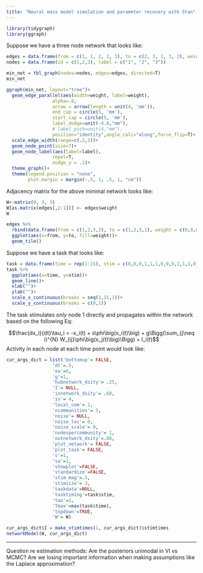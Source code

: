 ```yaml
---
title: "Neural mass model simulation and parameter recovery with Stan"
---
```


```r
library(tidygraph)
library(ggraph)
```

Suppose we have a three node network that looks like:

```r
edges = data.frame(from = c(1, 1, 2, 2, 3), to = c(2, 3, 1, 3, 2), weight = c(.4, .4, .2, .3, .2))
nodes = data.frame(id = c(1,2,3), label = c("1", "2", "3"))
```

```r
min_net = tbl_graph(nodes=nodes, edges=edges, directed=T)
min_net
```

```r
ggraph(min_net, layout="tree")+
  geom_edge_parallel(aes(width=weight, label=weight), 
                 alpha=.8,
                 arrow = arrow(length = unit(4, 'mm')),
                 end_cap = circle(5, 'mm'),
                 start_cap = circle(5, 'mm'),
                 label_dodge=unit(-4.0,"mm"),
                 # label_push=unit(4,"mm"),
                 position="identity",angle_calc="along",force_flip=T)+
  scale_edge_width(range=c(.2,2))+
  geom_node_point(size=7)+
  geom_node_label(aes(label=label), 
                 repel=T, 
                 nudge_y = .1)+
  theme_graph()+
  theme(legend.position = "none",
        plot.margin = margin(-.5, 1, .5, 1, "cm"))
```
Adjacency matrix for the above minimal network looks like:

```r
W<-matrix(0, 3, 3)
W[as.matrix(edges[,2:1])] <- edges$weight
W
```

```r
edges %>%
  rbind(data.frame(from = c(1,2,3,3), to = c(1,2,3,1), weight = c(0,0,0,0))) %>%
  ggplot(aes(x=from, y=to, fill=weight))+
  geom_tile()
```

Suppose we have a task that looks like:

```r
task = data.frame(time = rep(1:15), stim = c(0,0,0,1,1,1,0,0,0,1,1,1,0,0,0))
task %>%
  ggplot(aes(x=time, y=stim))+
  geom_line()+
  xlab("")+
  ylab("")+
  scale_x_continuous(breaks = seq(1,15,1))+
  scale_y_continuous(breaks = c(0,1))
```

The task stimulates *only* node 1 directly and propagates within the network based on the following Eq:

$$\frac{dx_i}{dt}\tau_i = -x_i(t) + s\phi\big(x_i(t)\big) + g\Bigg(\sum_{j\neq i}^{N} W_{ij}\phi\big(x_j(t)\big)\Bigg) + I_i(t)$$
Activity in each node at each time point would look like:

```r
cur_args_dict = list('bottomup'= FALSE, 
                 'dt'=.5,  
                 'ea'=0,
                 'g'=1, 
                 'hubnetwork_dsity'= .25,
                 'I'= NULL,
                 'innetwork_dsity'= .60,
                 'iv'= 4,
                 'local_com'= 1, 
                 'ncommunities'= 3,
                 'noise'= NULL,
                 'noise_loc'= 0, 
                 'noise_scale'= 0,
                 'nodespercommunity'= 1,
                 'outnetwork_dsity'=.08,
                 'plot_network'= FALSE,
                 'plot_task'= FALSE, 
                 's'=1,
                 'sa'=1,
                 'showplot'=FALSE,
                 'standardize'=FALSE,
                 'stim_mag'=.5,
                 'stimsize'= 3, 
                 'taskdata'=NULL,
                 'tasktiming'=task$stim,
                 'tau'=1, 
                 'Tmax'=max(task$time),
                 'topdown'=TRUE,
                 'W'= W)

cur_args_dict$I = make_stimtimes(1, cur_args_dict)$stimtimes
networkModel(W, cur_args_dict)

```

------

Question re estimation methods: Are the posteriors unimodal in VI vs MCMC? Are we losing important information when making assumptions like the Laplace approximation?
